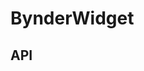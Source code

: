 
<Meta title="Components/BynderWidget" component={BynderWidget} />

# BynderWidget

<Canvas>
  <Story name="Base component">
    <BynderWidget
      heading="Media Releases"
      id="6E8E63F9-7A54-442B-861E291124E19D94"
    />
  </Story>
</Canvas>

## API

<ArgsTable of={BynderWidget} />
